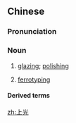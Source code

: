 ==Chinese==
{{zh-forms}}

===Pronunciation===
{{zh-pron
|m=shàngguāng
|c=soeng5 gwong1
|cat=n
}}

===Noun===
{{zh-noun}}

# [[glazing]]; [[polishing]]
# {{lb|zh|photography}} [[ferrotyping]]

====Derived terms====
{{zh-der|上光蠟|上光機}}

[[zh:上光]]